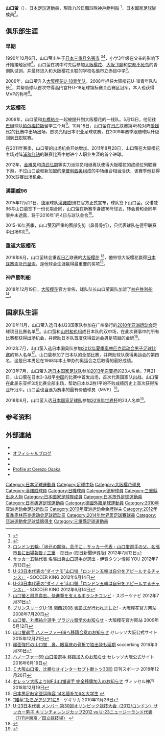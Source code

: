 {{blpsources|time=2019-09-14T10:24:22+00:00}}
{{Infobox football biography
| name               = 山口螢
| fullname            = 山口螢<br>Hotaru Yamaguchi
| image               = Hotaru Yamaguchi.jpg
| birth_date         = {{Birth date and age|1990|10|6|df=y}}
| birth_place = {{JPN}}[[三重縣|三重縣]][[名張市|名張市]]
| height              = {{height|m=1.75}}
| currentclub         = [[神戶勝利船|神戶勝利船]]
| clubnumber          = 5
| position            = [[中場|中場]]
| youthyears1 =  2003–2008
| youthclubs1 = [[大阪櫻花|大阪櫻花]]
| years1 =  2009–2015
| clubs1 = [[大阪櫻花|大阪櫻花]]
| caps1 =   140  
| goals1 =  11
| years2 =  2016
| clubs2 = [[漢諾威96|漢諾威96]]
| caps2 =   6  
| goals2 =  0
| years3 =  2016–2018
| clubs3 = [[大阪櫻花|大阪櫻花]]
| caps3 =   84  
| goals3 =  3
| years4 =  2019–
| clubs4 = [[神戶勝利船|神戶勝利船]]
| caps4 = 100
| goals4 = 14
| nationalyears1      = 2010–2012
| nationalteam1      = [[日本23歲以下國家足球隊|日本U-23]]
| nationalcaps1       = 29
| nationalgoals1      = 1
| nationalyears2      = 2013–
| nationalteam2      = [[日本國家足球隊|日本]]
| nationalcaps2      = 48
| nationalgoals2      = 3
| medaltemplates = {{MedalCountry|{{JPN}}}}
                   {{MedalCompetition|[[亞運會|亞運會]]}}
                   {{MedalGold|[[2010年亞洲運動會|廣州2010年]]|足球}}
| pcupdate            = 2021年12月4日
| ntupdate            = 2019年11月19日
}}

{{japanese|japanese=山口 螢|kana=やまぐち ほたる|romaji=Yamaguchi Hotaru}}

'''山口萤'''（{{bd|1990年|10月6日|||Yamaguchi, Hotaru}}），[[日本|日本]][[足球|足球]][[運動員|運動員]]，現效力於[[日本職業足球聯賽|日職]]球隊[[神戶勝利船|神戶勝利船]] <ref>{{cite web|publisher=[[Guardian.co.uk|Guardian.co.uk]]|title=Stats Centre: Hotaru Yamaguchi Facts|url=http://guardian.touch-line.com/StatsCentre.asp?Lang=0&CTID=63&CPID=152&pStr=Player&PLID=213980&TEID=3546|accessdate=13 January 2010|url-status=dead|archiveurl=https://web.archive.org/web/20121001042015/http://guardian.touch-line.com/StatsCentre.asp?Lang=0&CTID=63&CPID=152&pStr=Player&PLID=213980&TEID=3546|archivedate=1 October 2012}}</ref>，[[日本國家足球隊|日本國家足球隊]]成員<ref name=daihyo>{{Cite news|title=山口 蛍|work=サッカー日本代表データベース|url=http://www.jfootball-db.com/players_ya/hotaru_yamaguchi.html|accessdate=2020-03-28|archive-date=2020-03-28|archive-url=https://web.archive.org/web/20200328004549/http://www.jfootball-db.com/players_ya/hotaru_yamaguchi.html|dead-url=no}}</ref>。

==俱乐部生涯==
===早期===
1990年10月6日，山口萤出生于[[日本|日本]][[三重县|三重县]][[名張市|名張市]] <ref>[http://sportsspecial.mainichi.jp/news/20120712ddlk24050298000c.html ロンドン五輪:「地元の期待、息子に」サッカー代表・山口蛍選手の父、名張市長に出場報告 / 三重] {{Wayback|url=http://sportsspecial.mainichi.jp/news/20120712ddlk24050298000c.html |date=20120724200246 }} -  毎日jp (毎日新聞伊賀版) 2012年7月12日</ref><ref name="hy1">[http://www.iga-younet.co.jp/modules/weblog/details.php?blog_id=2342 サッカー五輪代表 名張出身山口選手が選出] {{Wayback|url=http://www.iga-younet.co.jp/modules/weblog/details.php?blog_id=2342 |date=20150423210656 }} - 伊賀タウン情報 YOU 2012年7月13日</ref>，小学3年级在父亲的影响下开始接触足球<ref name="hy2">[http://www.soccer-king.jp/sk_column/article/34314.html U-23日本代表の“ダイナモ”山口蛍「ロンドン五輪は自分をアピールするチャンス」] {{Wayback|url=http://www.soccer-king.jp/sk_column/article/34314.html |date=20130816022851 }} - SOCCER KING 2012年6月14日</ref>。山口萤在初中时先后参加[[大阪樱花|大阪樱花]]、[[大阪飞腳|大阪飞腳]]和[[京都不死鸟|京都不死鸟]]的青训队试训，并最终进入和大阪樱花关联的学校名張市立赤目中学<ref>[http://www.soccer-king.jp/sk_column/article/34314.html U-23日本代表の“ダイナモ”山口螢「ロンドン五輪は自分をアピールするチャンス」] {{Wayback|url=http://www.soccer-king.jp/sk_column/article/34314.html |date=20130816022851 }} - SOCCER KING 2012年6月14日{{ja icon}}</ref>。

2006年，山口萤升入[[大阪櫻花|大阪樱花U-18青年队]]，2008年担任大阪樱花U-18青年队队长<ref name="hy4">[http://124.83.203.139/soccer/japan/2012/text/201207310010-spnavi.html 山口螢と扇原貴宏、快進撃を支えるボランチコンビ]{{dead link|date=2017年12月 |bot=InternetArchiveBot |fix-attempted=yes }} - スポーツナビ 2012年7月31日{{ja icon}}</ref>，并帮助球队首次夺得高円宮杯U-18足球锦标赛关西赛区冠军，本人也获得MVP的称号<ref>[http://www.cerezo.co.jp/hanasaka/hanasaka_detail.asp?c_idx=10001208&post_category=105101&iPage=25 プリンスリーグU-18 関西2008 表彰式が行われました!] {{webarchive|url=https://archive.is/20130501004022/http://www.cerezo.co.jp/hanasaka/hanasaka_detail.asp?c_idx=10001208&post_category=105101&iPage=25 |date=2013-05-01 }} - 大阪樱花官方网站 2008年7月20日{{ja icon}}</ref>。

===大阪樱花===
2009年，山口萤和[[丸橋祐介|丸橋祐介]]一起被提升到大阪樱花的一线队。5月13日，他前往[[巴西足球甲级联赛|巴甲]]球队[[帕梅拉斯足球俱乐部|帕尔梅拉斯]]留学三个月<ref>[http://www.cerezo.co.jp/news_detail.asp?c_idx=10001721&contents_code=100100100 山口螢、丸橋祐介選手 ブラジル留学のお知らせ] {{Wayback|url=http://www.cerezo.co.jp/news_detail.asp?c_idx=10001721&contents_code=100100100 |date=20130308235608 }} - 大阪樱花官方网站 2009年5月12日{{ja icon}}</ref>。10月18日，山口萤在[[日乙|日乙]]联赛第45轮对阵[[愛媛FC|愛媛FC]]的比赛中出场出场，首次亮相日本职业足球联赛，在2009年赛季跟随球队升级回到[[日职|日职]]联赛。

在2011年赛季，山口萤的出场机会开始增加。2011年8月28日，山口萤在大阪樱花主场对阵[[浦和红钻|浦和红钻]]的联赛比赛中射进个人职业生涯的首个进球。

2012年，[[金甫炅|金甫炅]]和[[清武弘嗣|清武弘嗣]]等实力派球员相继离队使得大阪樱花的成绩位列联赛下游，不过山口萤和新加盟的[[法比奥·森比斯奥|辛普利西奥]]组成的中场组合相当活跃，该赛季他获得30次联赛出场机会。

===漢諾威96===
2015年12月21日，[[德甲|德甲]]球队[[汉诺威96足球俱乐部|漢諾威96]]在官方正式宣布，球队签下山口萤。汉诺威96与山口萤签下一份长期合同，山口萤在新赛季身披16号球衣，转会费和合同年限并未透露，将于2016年1月4日与球队会合<ref>[https://www.cerezo.co.jp/news/2015-12-21-3/ 山口蛍選手 ハノーファー69へ移籍合意のお知らせ] {{Wayback|url=https://www.cerezo.co.jp/news/2015-12-21-3/ |date=20151222082706 }} セレッソ大阪公式サイト 2015年12月21日</ref>。

2015-16年赛季，山口萤因严重的面部伤势（鼻骨骨折），只代表球队在德甲联赛中出场6次<ref>[http://www.nikkansports.com/m/soccer/japan/news/1623881_m.html 顔面強打の山口蛍　鼻、眼窩底の骨折で独出発も延期] {{Wayback|url=http://www.nikkansports.com/m/soccer/japan/news/1623881_m.html |date=20191010112704 }} soccerking 2016年3月30日</ref>。

===重返大阪櫻花===
2016年6月，山口萤转会重返[[日乙|日乙]]联赛的[[大阪樱花|大阪樱花]] <ref>[https://www.cerezo.jp/news/2016-06-19-2/ ハノーファー69 山口蛍選手 移籍加入のお知らせ] {{Wayback|url=https://www.cerezo.jp/news/2016-06-19-2/ |date=20200328004106 }} セレッソ大阪公式サイト 2016年6月19日</ref>，他带领大阪樱花赢得[[日本联赛盃|日本联赛盃]]及[[日皇盃|日皇盃]]，是他球会生涯赢得最重要的奖项<ref>[https://www.nikkansports.com/m/soccer/news/201712200000085_m.html?mode=all Ｃ大阪山口蛍、比類なきインターセプト断トツ30回] {{Wayback|url=https://www.nikkansports.com/m/soccer/news/201712200000085_m.html?mode=all |date=20181219230251 }}日刊スポーツ 2018年12月20日</ref>。

===神戶勝利船===

2018年12月19日，[[大阪樱花|大阪樱花]]官方宣佈，球队队长山口萤离队加盟了[[神户胜利船|神户胜利船]]<ref>[https://www.vissel-kobe.co.jp/news/article/15614.html セレッソ大阪よりMF山口蛍選手 完全移籍加入のお知らせ] {{Wayback|url=https://www.vissel-kobe.co.jp/news/article/15614.html |date=20191102045104 }}ヴィッセル神戸 2018年12月19日</ref>。

==国家队生涯==
2010年11月，山口萤入选日本U23国家队参加在广州举行的[[2010年亚洲运动会|2010年亚洲运动会]]足球项目比赛名单<ref>[http://sports.xinmin.cn/2010/11/03/7486897.html 日本男足敲定亚运阵容 14名替补加6名大学生] {{webarchive|url=https://web.archive.org/web/20160304215248/http://sports.xinmin.cn/2010/11/03/7486897.html |date=2016-03-04 }}</ref>。山口萤和[[山村和也|山村和也]]组成日本队的双中场，在此次赛事中的所有比赛都获得出场机会，并帮助日本队首度获得亚运会男足项目的金牌<ref>[http://web.gekisaka.jp/246513_67898_fl “雑草”たちがアジア1に!!] - ゲキサカ 2010年11月26日{{ja icon}}</ref>。

2012年7月，山口萤入选日本国奥队参加[[2012年夏季奥林匹克运动会男子足球比赛|2012年夏季奥林匹克运动会男子足球比赛]]的18人名单<ref>[http://www.jfa.or.jp/national_team/topics/2012/324.html U-23日本代表 メンバー 第30回オリンピック競技大会（2012/ロンドン）サッカー男子 キリンチャレンジカップ2012 vs U-23ニュージーランド代表（7/11＠東京／国立競技場）] {{Wayback|url=http://www.jfa.or.jp/national_team/topics/2012/324.html |date=20120802084757 }}{{ja icon}}</ref>。山口萤参加了日本队的全部比赛，并帮助球队获得奥运会的第四名，这是日本男足在1968年本土举办的奥运会之后取得的最好成绩。

2013年7月，山口萤入选[[日本国家足球队|日本国家足球队]]参加[[2013年东亚杯|2013年东亚杯]]的23人名单。7月21日，山口萤在日本3-3战平[[中国国家足球队|中国]]的比赛中首发出场，首次代表国家队出战{{R|daihyo}}。山口萤在此届东亚杯3场比赛全部出场，帮助日本以2胜1平的不败成绩历史上首次获得东亚杯冠军。山口萤也当选为赛事的最有价值球员（MVP）<ref>{{Cite web |url=http://sports.qq.com/a/20130728/005142.htm |title=东亚杯落幕：国足亚军获15万美元 日本大丰收 |accessdate=2013-07-28 |archive-date=2013-08-01 |archive-url=https://web.archive.org/web/20130801131500/http://sports.qq.com/a/20130728/005142.htm |dead-url=no }}</ref>。

2018年6月，山口萤入选[[日本国家足球队|日本国家足球队]]参加[[2018年世界杯|2018年世界杯]]的23人名单<ref>{{cite web|title= World Cup 2018: All the confirmed squads for this summer's finals in Russia|url= https://www.bbc.co.uk/sport/football/440833652018|accessdate= 2019-11-02|archive-date= 2020-03-31|archive-url= https://web.archive.org/web/20200331140142/https://www.bbc.co.uk/sport/football/440833652018|dead-url= no}}</ref>。

==参考资料==
{{reflist|2}}

==外部連結==
* {{J.League player}}
* [http://blog.lirionet.jp/hotaru6/ オフィシャルブログ] {{Wayback|url=http://blog.lirionet.jp/hotaru6/ |date=20190522195348 }}
* {{Instagram|hotaru10_official}}
*{{FIFA player|356466}}
*[https://web.archive.org/web/20180612143217/https://www.cerezo.jp/teams/players/hotaru_yamaguchi/ Profile at Cerezo Osaka]
*{{Soccerway}}

{{2012年奥运会男子足球日本参赛名单}}
{{2014年世界盃足球賽日本參賽名單}}
{{2018年世界杯足球赛日本参赛名单}}

[[Category:日本足球運動員|Category:日本足球運動員]]
[[Category:足球中场|Category:足球中场]]
[[Category:大阪樱花球员|Category:大阪樱花球员]]
[[Category:漢諾威球員|Category:漢諾威球員]]
[[Category:日職球員|Category:日職球員]]
[[Category:德甲球員|Category:德甲球員]]
[[Category:三重縣出身人物|Category:三重縣出身人物]]
[[Category:日本國家足球隊成員|Category:日本國家足球隊成員]]
[[Category:日本旅外足球運動員|Category:日本旅外足球運動員]]
[[Category:日本奧運足球運動員|Category:日本奧運足球運動員]]
[[Category:德國外籍足球運動員|Category:德國外籍足球運動員]]
[[Category:2010年亚洲运动会足球运动员|Category:2010年亚洲运动会足球运动员]]
[[Category:2010年亚洲运动会金牌得主|Category:2010年亚洲运动会金牌得主]]
[[Category:2012年夏季奥林匹克运动会足球运动员|Category:2012年夏季奥林匹克运动会足球运动员]]
[[Category:2014年世界盃足球賽球員|Category:2014年世界盃足球賽球員]]
[[Category:亞洲運動會足球獎牌得主|Category:亞洲運動會足球獎牌得主]]
[[Category:三重縣足球運動員|Category:三重縣足球運動員]]